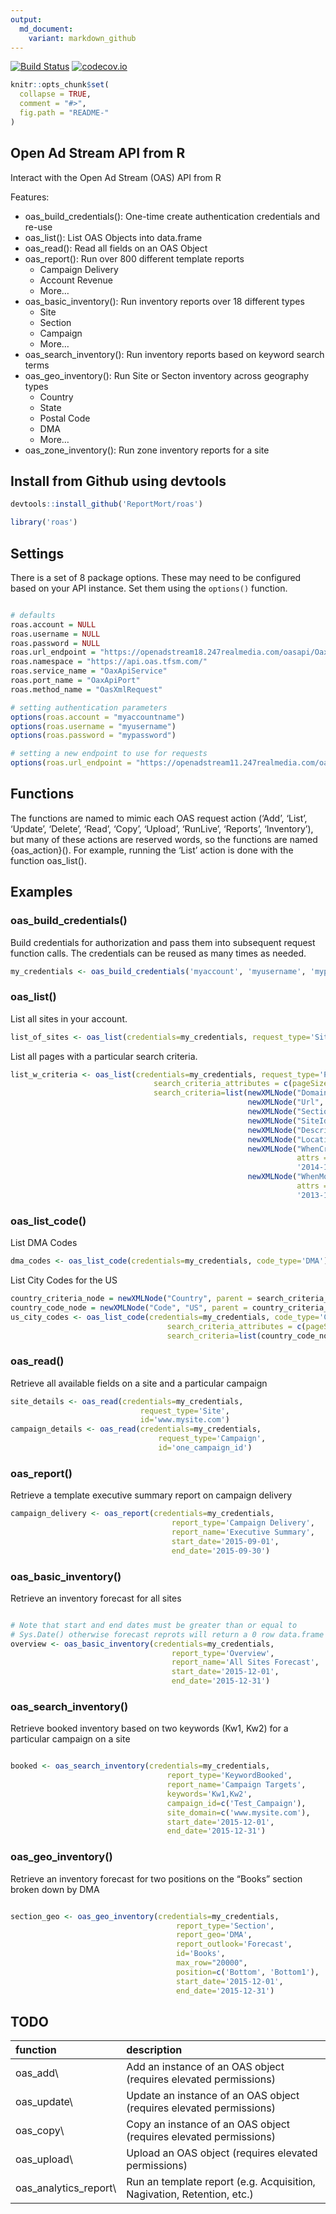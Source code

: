 ```yaml
---
output:
  md_document:
    variant: markdown_github
---
```


<!-- README.md is generated from README.Rmd. Please edit that file -->

[![Build Status](https://travis-ci.org/ReportMort/roas.svg?branch=master)](https://travis-ci.org/ReportMort/roas) [![codecov.io](https://codecov.io/github/ReportMort/roas/coverage.svg?branch=master)](https://codecov.io/github/ReportMort/roas?branch=master)

```r
knitr::opts_chunk$set(
  collapse = TRUE,
  comment = "#>",
  fig.path = "README-"
)
```

Open Ad Stream API from R
-------------------

Interact with the Open Ad Stream (OAS) API from R

Features:

-   oas_build_credentials(): One-time create authentication credentials and re-use
-   oas_list(): List OAS Objects into data.frame
-   oas_read(): Read all fields on an OAS Object
-   oas_report(): Run over 800 different template reports
      -  Campaign Delivery
      -  Account Revenue
      -  More...
-   oas_basic_inventory(): Run inventory reports over 18 different types 
      -  Site
      -  Section
      -  Campaign
      -  More...
-   oas_search_inventory(): Run inventory reports based on keyword search terms
-   oas_geo_inventory(): Run Site or Secton inventory across geography types 
      - Country
      - State
      - Postal Code
      - DMA
      - More...
-   oas_zone_inventory(): Run zone inventory reports for a site

## Install from Github using devtools

``` r
devtools::install_github('ReportMort/roas')
```

``` r
library('roas')
```

## Settings

There is a set of 8 package options. These may need to be configured
based on your API instance. Set them using the `options()` function.

``` r

# defaults
roas.account = NULL
roas.username = NULL
roas.password = NULL
roas.url_endpoint = "https://openadstream18.247realmedia.com/oasapi/OaxApi"
roas.namespace = "https://api.oas.tfsm.com/"
roas.service_name = "OaxApiService"
roas.port_name = "OaxApiPort"
roas.method_name = "OasXmlRequest"

# setting authentication parameters
options(roas.account = "myaccountname")
options(roas.username = "myusername")
options(roas.password = "mypassword")

# setting a new endpoint to use for requests
options(roas.url_endpoint = "https://openadstream11.247realmedia.com/oasapi/OaxApi")

```

## Functions

The functions are named to mimic each OAS request action ('Add', 'List', 'Update', 
'Delete', 'Read', 'Copy', 'Upload', 'RunLive', 'Reports', 'Inventory'), but 
many of these actions are reserved words, so the functions are named {oas_action}(). 
For example, running the 'List' action is done with the function oas_list().

## Examples

### oas_build_credentials()

Build credentials for authorization and pass them into subsequent request function calls. The credentials 
can be reused as many times as needed.

``` r
my_credentials <- oas_build_credentials('myaccount', 'myusername', 'mypassword')
```

### oas_list()

List all sites in your account.

``` r
list_of_sites <- oas_list(credentials=my_credentials, request_type='Site')
```

List all pages with a particular search criteria.

``` r
list_w_criteria <- oas_list(credentials=my_credentials, request_type='Page', 
                                search_criteria_attributes = c(pageSize=100), 
                                search_criteria=list(newXMLNode("Domain", "mySite"), 
                                                     newXMLNode("Url", "001"), 
                                                     newXMLNode("SectionId", "Ar%ves"), 
                                                     newXMLNode("SiteId", "ApiSite"), 
                                                     newXMLNode("Description", "My Page"), 
                                                     newXMLNode("LocationKey", "7"), 
                                                     newXMLNode("WhenCreated", 
                                                                attrs = c(condition = "GT"), 
                                                                '2014-12-31'), 
                                                     newXMLNode("WhenModified", 
                                                                attrs = c(condition = "GT"), 
                                                                '2013-12-31')))
```


### oas_list_code()

List DMA Codes

```r
dma_codes <- oas_list_code(credentials=my_credentials, code_type='DMA')
```

List City Codes for the US

```r
country_criteria_node = newXMLNode("Country", parent = search_criteria_node)
country_code_node = newXMLNode("Code", "US", parent = country_criteria_node)
us_city_codes <- oas_list_code(credentials=my_credentials, code_type='City', 
                                   search_criteria_attributes = c(pageSize="20000"), 
                                   search_criteria=list(country_code_node))
```

### oas_read()

Retrieve all available fields on a site and a particular campaign

``` r
site_details <- oas_read(credentials=my_credentials, 
                             request_type='Site', 
                             id='www.mysite.com')
campaign_details <- oas_read(credentials=my_credentials, 
                                 request_type='Campaign', 
                                 id='one_campaign_id')
```

### oas_report()

Retrieve a template executive summary report on campaign delivery

``` r
campaign_delivery <- oas_report(credentials=my_credentials, 
                                    report_type='Campaign Delivery',
                                    report_name='Executive Summary',
                                    start_date='2015-09-01', 
                                    end_date='2015-09-30')
```

### oas_basic_inventory()

Retrieve an inventory forecast for all sites

``` r

# Note that start and end dates must be greater than or equal to 
# Sys.Date() otherwise forecast reprots will return a 0 row data.frame
overview <- oas_basic_inventory(credentials=my_credentials, 
                                    report_type='Overview', 
                                    report_name='All Sites Forecast',
                                    start_date='2015-12-01', 
                                    end_date='2015-12-31')
```


### oas_search_inventory()

Retrieve booked inventory based on two keywords (Kw1, Kw2) 
for a particular campaign on a site

``` r

booked <- oas_search_inventory(credentials=my_credentials, 
                                   report_type='KeywordBooked', 
                                   report_name='Campaign Targets',
                                   keywords='Kw1,Kw2',
                                   campaign_id=c('Test_Campaign'),
                                   site_domain=c('www.mysite.com'),
                                   start_date='2015-12-01', 
                                   end_date='2015-12-31')
```

### oas_geo_inventory()

Retrieve an inventory forecast for two positions on the 
"Books" section broken down by DMA

``` r

section_geo <- oas_geo_inventory(credentials=my_credentials, 
                                     report_type='Section', 
                                     report_geo='DMA',
                                     report_outlook='Forecast',
                                     id='Books',
                                     max_row="20000",
                                     position=c('Bottom', 'Bottom1'),
                                     start_date='2015-12-01', 
                                     end_date='2015-12-31')
```

## TODO

| function                    | description                                                             |
|:----------------------------|:------------------------------------------------------------------------|
| oas_add\                    | Add an instance of an OAS object (requires elevated permissions)        |
| oas_update\                 | Update an instance of an OAS object (requires elevated permissions)     |
| oas_copy\                   | Copy an instance of an OAS object (requires elevated permissions)       |
| oas_upload\                 | Upload an OAS object (requires elevated permissions)                    |
| oas_analytics\_report\      | Run an template report (e.g. Acquisition, Nagivation, Retention, etc.)  |
